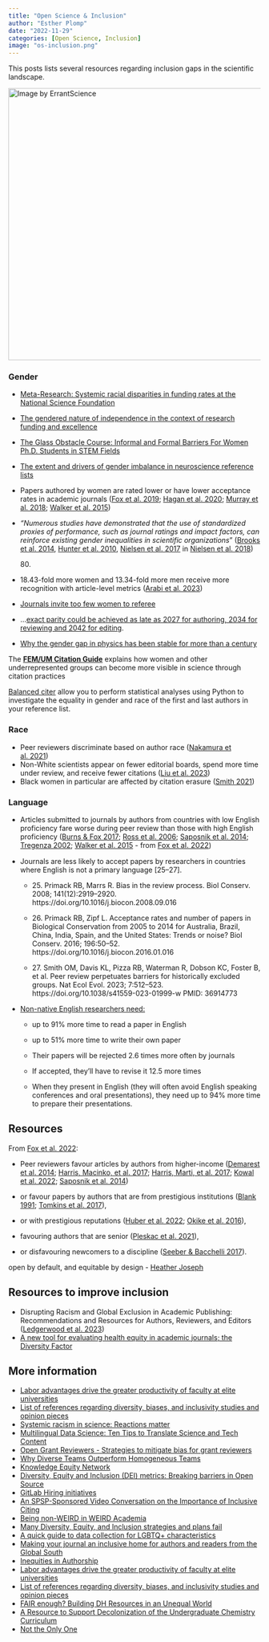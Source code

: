 ```yaml
---
title: "Open Science & Inclusion"
author: "Esther Plomp"
date: "2022-11-29"
categories: [Open Science, Inclusion]
image: "os-inclusion.png"
---
```


This posts lists several resources regarding inclusion gaps in the scientific landscape.

[![Image by ErrantScience](images/inclusive-piechart-01.jpeg){fig-alt="Rainbow pie chard with the title: Who can working in scienceA Pie Chart. The rainbow legend says: Everyone" width="542"}](https://mas.to/@errantscience/110497357181881613)

### Gender

-   [Meta-Research: Systemic racial disparities in funding rates at the National Science Foundation](https://doi.org/10.7554/eLife.83071)

-   [The gendered nature of independence in the context of research funding and excellence](https://doi.org/10.1007/s43545-022-00563-w)

-   [The Glass Obstacle Course: Informal and Formal Barriers For Women Ph.D. Students in STEM Fields](https://genderandset.open.ac.uk/index.php/genderandset/article/view/205)

-   [The extent and drivers of gender imbalance in neuroscience reference lists](https://doi.org/10.1038/s41593-020-0658-y)

-   Papers authored by women are rated lower or have lower acceptance rates in academic journals ([Fox et al. 2019](https://doi.org/10.1002/ece3.4993); [Hagan et al. 2020](https://doi.org/10.1128/mBio.01680-20); [Murray et al. 2018](https://doi.org/10.1101/400515); [Walker et al. 2015](https://doi.org/10.12688/f1000research.6012.2))

-   *"Numerous studies have demonstrated that the use of standardized proxies of performance, such as journal ratings and impact factors, can reinforce existing gender inequalities in scientific organizations*" ([Brooks et al. 2014](https://doi.org/10.1016/j.respol.2013.12.005), [Hunter et al. 2010](https://doi.org/10.1177/0306312709358472), [Nielsen et al. 2017](https://doi.org/10.1080/03075079.2015.1075197) in [Nielsen et al. 2018](https://doi.org/10.1038/s41562-018-0433-1))

    80\.

-   18.43-fold more women and 13.34-fold more men receive more recognition with article-level metrics ([Arabi et al. 2023](https://doi.org/10.1101/2023.09.07.556750))

-   [Journals invite too few women to referee](https://doi.org/10.1038/541455a)

-   ...[exact parity could be achieved as late as 2027 for authoring, 2034 for reviewing and 2042 for editing](http://dx.doi.org/10.7554/eLife.21718).

-   [Why the gender gap in physics has been stable for more than a century](https://phys.org/news/2024-09-gender-gap-physics-stable-century.html)

The [**FEM/UM Citation Guide**](https://urldefense.com/v3/__https:/athenasangels.nl/index.php?option=com_acym&ctrl=fronturl&task=click&urlid=488&userid=2191&mailid=92__;!!PAKc-5URQlI!-Z7wHi2Bk7Ca7fpj2Q2ZB-t3G1A2LFDUKD1wHCFd4EF_emK8FnrWZYb9H3PeYVn4Q9NFCBXqqhTQmsnIrRoEsg$) explains how women and other underrepresented groups can become more visible in science through citation practices

[Balanced citer](https://github.com/mb3152/balanced_citer) allow you to perform statistical analyses using Python to investigate the equality in gender and race of the first and last authors in your reference list.

### Race

-   Peer reviewers discriminate based on author race ([Nakamura et al. 2021](https://doi.org/10.7554/eLife.71368))
-   Non-White scientists appear on fewer editorial boards, spend more time under review, and receive fewer citations ([Liu et al. 2023](https://doi.org/10.1073/pnas.2215324120))
-   Black women in particular are affected by citation erasure ([Smith 2021](https://doi.org/10.14506/ca37.2.05))

### Language

-   Articles submitted to journals by authors from countries with low English proficiency fare worse during peer review than those with high English proficiency ([Burns & Fox 2017](https://doi.org/10.1007/s11192-017-2517-5); [Ross et al. 2006](https://doi.org/10.1001/jama.295.14.1675); [Saposnik et al. 2014](https://doi.org/10.1161/STROKEAHA.114.005413); [Tregenza 2002](https://doi.org/10.1016/S0169-5347(02)02545-4); [Walker et al. 2015](https://doi.org/10.12688/f1000research.6012.2) - from [Fox et al. 2022](https://doi.org/10.1111/1365-2435.14259){style="font-size: 11pt;"})

-   Journals are less likely to accept papers by researchers in countries where English is not a primary language \[25--27\].

    -   25\. Primack RB, Marrs R. Bias in the review process. Biol Conserv. 2008; 141(12):2919--2920. https://doi.org/10.1016/j.biocon.2008.09.016

    -   26\. Primack RB, Zipf L. Acceptance rates and number of papers in Biological Conservation from 2005 to 2014 for Australia, Brazil, China, India, Spain, and the United States: Trends or noise? Biol Conserv. 2016; 196:50--52. https://doi.org/10.1016/j.biocon.2016.01.016

    -   27\. Smith OM, Davis KL, Pizza RB, Waterman R, Dobson KC, Foster B, et al. Peer review perpetuates barriers for historically excluded groups. Nat Ecol Evol. 2023; 7:512--523. https://doi.org/10.1038/s41559-023-01999-w PMID: 36914773

-   [Non-native English researchers need:](https://theconversation.com/non-native-english-speaking-scientists-work-much-harder-just-to-keep-up-global-research-reveals-208750)

    -   up to 91% more time to read a paper in English

    -   up to 51% more time to write their own paper

    -   Their papers will be rejected 2.6 times more often by journals

    -   If accepted, they'll have to revise it 12.5 more times

    -   When they present in English (they will often avoid English speaking conferences and oral presentations), they need up to 94% more time to prepare their presentations.

## Resources

From [Fox et al. 2022](https://doi.org/10.1111/1365-2435.14259):

-   Peer reviewers favour articles by authors from higher-income ([Demarest et al. 2014](https://doi.%20org/10.1007/s1119%202-014-%201354-%20z); [Harris, Macinko, et al. 2017](https://doi.org/10.1186/s12992-017-0304-y); [Harris, Marti, et al. 2017](https://doi.org/10.1377/hlthaff.2017.0773); [Kowal et al. 2022](https://doi.org/10.1007/s11192-021-04176-7); [Saposnik et al. 2014](https://doi.org/10.1161/STROKEAHA.114.005413))

-   or favour papers by authors that are from prestigious institutions ([Blank 1991](https://www.jstor.org/stable/2006906); [Tomkins et al. 2017](https://doi.org/10.1073/pnas.1707323114)),

-   or with prestigious reputations ([Huber et al. 2022](https://doi.org/10.1073/pnas.2205779119); [Okike et al. 2016](https://doi.org/10.1001/jama.2016.11014)),

-   favouring authors that are senior ([Pleskac et al. 2021](https://doi.org/10.31234/osf.io/q2tkw)),

-   or disfavouring newcomers to a discipline ([Seeber & Bacchelli 2017](https://doi.org/10.1007/s11192-017-2264-7)).

::: callout-note
open by default, and equitable by design - [Heather Joseph](https://council.science/current/blog/open-science-round-up-september-2023/)
:::

## Resources to improve inclusion

-   Disrupting Racism and Global Exclusion in Academic Publishing: Recommendations and Resources for Authors, Reviewers, and Editors ([Ledgerwood et al. 2023](https://osf.io/preprints/psyarxiv/whc76))
-   [A new tool for evaluating health equity in academic journals; the Diversity Factor](https://doi.org/10.1371/journal.pgph.0002252)

## More information

-   [Labor advantages drive the greater productivity of faculty at elite universities](https://doi.org/10.1126/sciadv.abq7056)
-   [List of references regarding diversity, biases, and inclusivity studies and opinion pieces](https://www.winrepo.org/publications/)
-   [Systemic racism in science: Reactions matter](https://www.science.org/doi/10.1126/science.adj7675)
-   [Multilingual Data Science: Ten Tips to Translate Science and Tech Content](http://datasciencebydesign.org/blog/multilingual-data-science)
-   [Open Grant Reviewers - Strategies to mitigate bias for grant reviewers](https://www.youtube.com/watch?v=F54MgC76XwM&list=PLnH7HkBJWcSs56Fpiu2Q61RdGV8K7Us6m&index=4)
-   [Why Diverse Teams Outperform Homogeneous Teams](https://neuroleadership.com/your-brain-at-work/why-diverse-teams-outperform-homogeneous-teams/)
-   [Knowledge Equity Network](https://knowledgeequitynetwork.org/)
-   [Diversity, Equity and Inclusion (DEI) metrics: Breaking barriers in Open Source](https://opensource.net/dei-open-source-metrics/)
-   [GitLab Hiring initiatives](https://handbook.gitlab.com/handbook/company/culture/inclusion/talent-acquisition-initiatives/#hiring-initiatives)
-   [An SPSP-Sponsored Video Conversation on the Importance of Inclusive Citing](https://www.youtube.com/watch?v=hK11TJVac8Q)
-   [Being non-WEIRD in WEIRD Academia](https://www.bps.org.uk/psychologist/being-non-weird-weird-academia)
-   [Many Diversity, Equity, and Inclusion strategies and plans fail](https://www.practicaldiversity.org/2024/03/30/many-diversity-equity-and-inclusion-strategies-and-plans-fail/)
-   [A quick guide to data collection for LGBTQ+ characteristics](https://doi.org/10.6084/m9.figshare.24633756.v1)
-   [Making your journal an inclusive home for authors and readers from the Global South](https://www.springernature.com/gp/researchers/the-source/blog/blogposts-for-editors/making-your-journal-an-inclusive-home-for-authors/26887968)
-   [Inequities in Authorship](https://osc.universityofcalifornia.edu/scholarly-publishing/diversity-equity-and-inclusion-in-scholarly-communication/authorship/)
-   [Labor advantages drive the greater productivity of faculty at elite universities](https://doi.org/10.1126/sciadv.abq7056)
-   [List of references regarding diversity, biases, and inclusivity studies and opinion pieces](https://www.winrepo.org/publications/)
-   [FAIR enough? Building DH Resources in an Unequal World](https://lisa.gerda-henkel-stiftung.de/fair_enough_building_dh_resources_in_an_unequal_world?nav_id=9351)
-   [A Resource to Support Decolonization of the Undergraduate Chemistry Curriculum](https://doi.org/10.26434/chemrxiv-2022-t3srw-v3)
-   [Not the Only One](https://www.nottheonlyone.org/)
